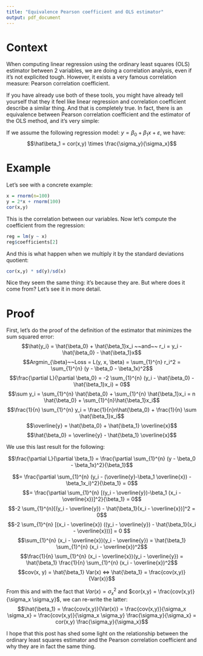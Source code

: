```yaml
---
title: "Equivalence Pearson coefficient and OLS estimator"
output: pdf_document
---
```


# Context

When computing linear regression using the ordinary least squares (OLS) estimator between 2 variables, we are doing a correlation analysis, even if it's not explicited tough. However, it exists a very famous correlation measure: Pearson correlation coefficient.

If you have already use both of these tools, you might have already tell yourself that they it feel like linear regression and correlation coefficient describe a similar thing. And that is completely true. In fact, there is an equivalence between Pearson correlation coefficient and the estimator of the OLS method, and it's very simple:

If we assume the following regression model: $y = \beta_0 + \beta_1x + \varepsilon$, we have:
$$\hat\beta_1 = cor(x,y) \times \frac{\sigma_y}{\sigma_x}$$

# Example

Let's see with a concrete example:
```r
x = rnorm(n=100)
y = 2*x + rnorm(100)
cor(x,y)
```

This is the correlation between our variables. Now let's compute the coefficient from the regression:
```r
reg = lm(y ~ x)
reg$coefficients[2]
```

And this is what happen when we multiply it by the standard deviations quotient:
```r
cor(x,y) * sd(y)/sd(x)
```

Nice they seem the same thing: it's because they are. But where does it come from? Let's see it in more detail.


# Proof

First, let's do the proof of the definition of the estimator that minimizes the sum squared error:
$$\hat{y_i} = \hat{\beta_0} + \hat{\beta_1}x_i ~~and~~ r_i = y_i - \hat{\beta_0} - \hat{\beta_1}x$$
$$Argmin_{\beta}~~Loss = L(y, x, \beta) = \sum_{1}^{n} r_i^2 = \sum_{1}^{n} (y - \beta_0 - \beta_1x)^2$$
$$\frac{\partial L}{\partial \beta_0} = -2 \sum_{1}^{n} (y_i - \hat{\beta_0} - \hat{\beta_1}x_i) = 0$$
$$\sum y_i = \sum_{1}^{n} \hat{\beta_0} + \sum_{1}^{n} \hat{\beta_1}x_i = n \hat{\beta_0} + \sum_{1}^{n}\hat{\beta_1}x_i$$
$$\frac{1}{n} \sum_{1}^{n} y_i = \frac{1}{n}n\hat{\beta_0} + \frac{1}{n} \sum \hat{\beta_1}x_i$$
$$\overline{y} = \hat{\beta_0} + \hat{\beta_1} \overline{x}$$
$$\hat{\beta_0} = \overline{y} - \hat{\beta_1} \overline{x}$$

We use this last result for the following:

$$\frac{\partial L}{\partial \beta_1} = \frac{\partial \sum_{1}^{n} (y - \beta_0 - \beta_1x)^2}{\beta_1}$$

$$= \frac{\partial \sum_{1}^{n} (y_i - (\overline{y}-\beta_1 \overline{x}) - \beta_1x_i)^2}{\beta_1} = 0$$
$$= \frac{\partial \sum_{1}^{n} [(y_i - \overline{y})-\beta_1 (x_i - \overline{x})]^2}{\beta_1} = 0$$
$$-2 \sum_{1}^{n}[(y_i - \overline{y}) - \hat{\beta_1}(x_i - \overline{x})]^2 = 0$$
$$-2 \sum_{1}^{n} [(x_i - \overline{x}) ((y_i - \overline{y}) - \hat{\beta_1}(x_i - \overline{x}))] = 0 $$
$$\sum_{1}^{n} (x_i - \overline{x})(y_i - \overline{y}) = \hat{\beta_1} \sum_{1}^{n} (x_i - \overline{x})^2$$
$$\frac{1}{n} \sum_{1}^{n} (x_i - \overline{x})(y_i - \overline{y}) = \hat{\beta_1} \frac{1}{n} \sum_{1}^{n} (x_i - \overline{x})^2$$
$$cov(x, y) = \hat{\beta_1} Var(x) <=> \hat{\beta_1} = \frac{cov(x,y)}{Var(x)}$$

From this and with the fact that $Var(x) = \sigma_x^2$ and $cor(x,y) = \frac{cov(x,y)}{\sigma_x \sigma_y}$, we can re-write the latter:
$$\hat{\beta_1} = \frac{cov(x,y)}{Var(x)} = \frac{cov(x,y)}{\sigma_x \sigma_x} = \frac{cov(x,y)}{\sigma_x \sigma_y} \frac{\sigma_y}{\sigma_x} = cor(x,y) \frac{\sigma_y}{\sigma_x}$$



I hope that this post has shed some light on the relationship between the ordinary least squares estimator and the Pearson correlation coefficient and why they are in fact the same thing. 


